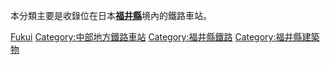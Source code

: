 本分類主要是收錄位在日本'''[[福井縣|福井縣]]'''境內的鐵路車站。
{{日本行政區劃分類導航|鐵路車站}}
{{Commonscat|Train stations in Fukui prefecture}}

[[Category:日本各都道府縣鐵路車站|Fukui]]
[[Category:中部地方鐵路車站|Category:中部地方鐵路車站]]
[[Category:福井縣鐵路|Category:福井縣鐵路]]
[[Category:福井縣建築物|Category:福井縣建築物]]